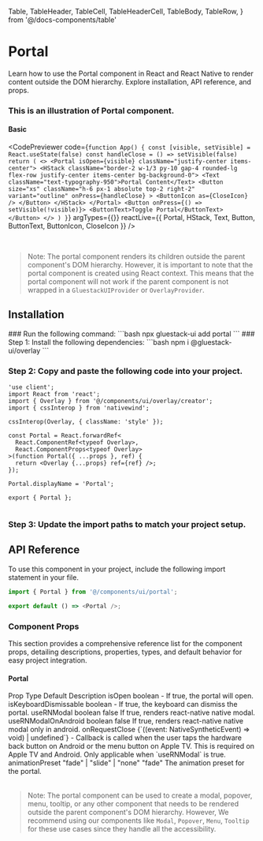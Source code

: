 
  Table,
  TableHeader,
  TableCell,
  TableHeaderCell,
  TableBody,
  TableRow,
} from '@/docs-components/table'


# Portal

Learn how to use the Portal component in React and React Native to render content outside the DOM hierarchy. Explore installation, API reference, and props.


### This is an illustration of Portal component.

  #### Basic

  
  
  <CodePreviewer
  code={`function App() {
  const [visible, setVisible] = React.useState(false)
  const handleClose = () => setVisible(false)
  return (
    <>
      <Portal isOpen={visible} className="justify-center items-center">
        <HStack className="border-2 w-1/3 py-10 gap-4 rounded-lg flex-row justify-center items-center bg-background-0">
          <Text className="text-typography-950">Portal Content</Text>
          <Button
            size="xs"
            className="h-6 px-1 absolute top-2 right-2"
            variant="outline"
            onPress={handleClose}
          >
            <ButtonIcon as={CloseIcon} />
          </Button>
        </HStack>
      </Portal>
      <Button onPress={() => setVisible(!visible)}>
        <ButtonText>Toggle Portal</ButtonText>
      </Button>
    </>
  )
}`}
  argTypes={{}}
  reactLive={{ Portal, HStack, Text, Button, ButtonText, ButtonIcon, CloseIcon }}
/>

<br />


>Note: The portal component renders its children outside the parent component's DOM hierarchy. However, it is important to note that the portal component is created using React context. This means that the portal component will not work if the parent component is not wrapped in a `GluestackUIProvider` or `OverlayProvider`.

## Installation

<Tabs>
<TabItem label="CLI">
### Run the following command:
  ```bash
  npx gluestack-ui add portal
  ```
</TabItem>
<TabItem label="Manual">
### Step 1: Install the following dependencies:
```bash
npm i @gluestack-ui/overlay
```

### Step 2: Copy and paste the following code into your project.
```tsx
'use client';
import React from 'react';
import { Overlay } from '@/components/ui/overlay/creator';
import { cssInterop } from 'nativewind';

cssInterop(Overlay, { className: 'style' });

const Portal = React.forwardRef<
  React.ComponentRef<typeof Overlay>,
  React.ComponentProps<typeof Overlay>
>(function Portal({ ...props }, ref) {
  return <Overlay {...props} ref={ref} />;
});

Portal.displayName = 'Portal';

export { Portal };
 
```

### Step 3: Update the import paths to match your project setup.
</TabItem>
</Tabs>

## API Reference

To use this component in your project, include the following import statement in your file.

```ts
import { Portal } from '@/components/ui/portal';
```

```ts
export default () => <Portal />;
```

### Component Props

This section provides a comprehensive reference list for the component props, detailing descriptions, properties, types, and default behavior for easy project integration.

#### Portal

<Table>
<TableHeader>
  <TableRow>
    <TableHeaderCell>Prop</TableHeaderCell>
    <TableHeaderCell>Type</TableHeaderCell>
    <TableHeaderCell>Default</TableHeaderCell>
    <TableHeaderCell>Description</TableHeaderCell>
  </TableRow>
</TableHeader>
<TableBody>
  <TableRow>
    <TableCell><InlineCode>isOpen</InlineCode></TableCell>
    <TableCell>boolean</TableCell>
    <TableCell>-</TableCell>
    <TableCell>If true, the portal will open.</TableCell>
  </TableRow>
  <TableRow>
    <TableCell><InlineCode>isKeyboardDismissable</InlineCode></TableCell>
    <TableCell>boolean</TableCell>
    <TableCell>-</TableCell>
    <TableCell>If true, the keyboard can dismiss the portal.</TableCell>
  </TableRow>
  <TableRow>
    <TableCell><InlineCode>useRNModal</InlineCode></TableCell>
    <TableCell>boolean</TableCell>
    <TableCell>false</TableCell>
    <TableCell>If true, renders react-native native modal.</TableCell>
  </TableRow>
  <TableRow>
    <TableCell><InlineCode>useRNModalOnAndroid</InlineCode></TableCell>
    <TableCell>boolean</TableCell>
    <TableCell>false</TableCell>
    <TableCell>If true, renders react-native native modal only in android.</TableCell>
  </TableRow>
  <TableRow>
    <TableCell><InlineCode>onRequestClose</InlineCode></TableCell>
    <TableCell>{`((event: NativeSyntheticEvent<any>) => void) | undefined`}</TableCell>
    <TableCell>-</TableCell>
    <TableCell>Callback is called when the user taps the hardware back button on Android or the menu button on Apple TV. This is required on Apple TV and Android. Only applicable when `useRNModal` is true.</TableCell>
  </TableRow>
  <TableRow>
    <TableCell><InlineCode>animationPreset</InlineCode></TableCell>
    <TableCell>"fade" | "slide" | "none"</TableCell>
    <TableCell>"fade"</TableCell>
    <TableCell>The animation preset for the portal.</TableCell>
  </TableRow>
</TableBody>
</Table>

>Note: The portal component can be used to create a modal, popover, menu, tooltip, or any other component that needs to be rendered outside the parent component's DOM hierarchy. However, We recommend using our components like `Modal`, `Popover`, `Menu`, `Tooltip` for these use cases since they handle all the accessibility.